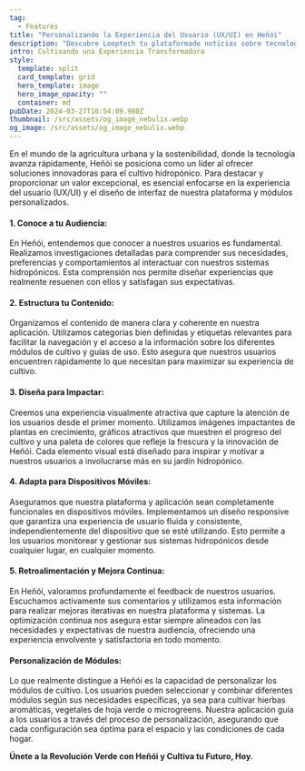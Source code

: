 ```yaml
---
tag:
  - Features
title: "Personalizando la Experiencia del Usuario (UX/UI) en Heñói"
description: "Descubre Looptech tu plataformade noticias sobre tecnología"
intro: Cultivando una Experiencia Transformadora
style:
  template: split
  card_template: grid
  hero_template: image
  hero_image_opacity: ""
  container: md
pubDate: 2024-03-27T16:54:09.980Z
thumbnail: /src/assets/og_image_nebulix.webp
og_image: /src/assets/og_image_nebulix.webp
---
```


En el mundo de la agricultura urbana y la sostenibilidad, donde la tecnología avanza rápidamente, Heñói se posiciona como un líder al ofrecer soluciones innovadoras para el cultivo hidropónico. Para destacar y proporcionar un valor excepcional, es esencial enfocarse en la experiencia del usuario (UX/UI) y el diseño de interfaz de nuestra plataforma y módulos personalizados.

#### **1. Conoce a tu Audiencia:**

En Heñói, entendemos que conocer a nuestros usuarios es fundamental. Realizamos investigaciones detalladas para comprender sus necesidades, preferencias y comportamientos al interactuar con nuestros sistemas hidropónicos. Esta comprensión nos permite diseñar experiencias que realmente resuenen con ellos y satisfagan sus expectativas.

#### **2. Estructura tu Contenido:**

Organizamos el contenido de manera clara y coherente en nuestra aplicación. Utilizamos categorías bien definidas y etiquetas relevantes para facilitar la navegación y el acceso a la información sobre los diferentes módulos de cultivo y guías de uso. Esto asegura que nuestros usuarios encuentren rápidamente lo que necesitan para maximizar su experiencia de cultivo.

#### **3. Diseña para Impactar:**

Creemos una experiencia visualmente atractiva que capture la atención de los usuarios desde el primer momento. Utilizamos imágenes impactantes de plantas en crecimiento, gráficos atractivos que muestren el progreso del cultivo y una paleta de colores que refleje la frescura y la innovación de Heñói. Cada elemento visual está diseñado para inspirar y motivar a nuestros usuarios a involucrarse más en su jardín hidropónico.

#### **4. Adapta para Dispositivos Móviles:**

Aseguramos que nuestra plataforma y aplicación sean completamente funcionales en dispositivos móviles. Implementamos un diseño responsive que garantiza una experiencia de usuario fluida y consistente, independientemente del dispositivo que se esté utilizando. Esto permite a los usuarios monitorear y gestionar sus sistemas hidropónicos desde cualquier lugar, en cualquier momento.

#### **5. Retroalimentación y Mejora Continua:**

En Heñói, valoramos profundamente el feedback de nuestros usuarios. Escuchamos activamente sus comentarios y utilizamos esta información para realizar mejoras iterativas en nuestra plataforma y sistemas. La optimización continua nos asegura estar siempre alineados con las necesidades y expectativas de nuestra audiencia, ofreciendo una experiencia envolvente y satisfactoria en todo momento.

#### **Personalización de Módulos:**

Lo que realmente distingue a Heñói es la capacidad de personalizar los módulos de cultivo. Los usuarios pueden seleccionar y combinar diferentes módulos según sus necesidades específicas, ya sea para cultivar hierbas aromáticas, vegetales de hoja verde o microgreens. Nuestra aplicación guía a los usuarios a través del proceso de personalización, asegurando que cada configuración sea óptima para el espacio y las condiciones de cada hogar.

**Únete a la Revolución Verde con Heñói y Cultiva tu Futuro, Hoy.**
